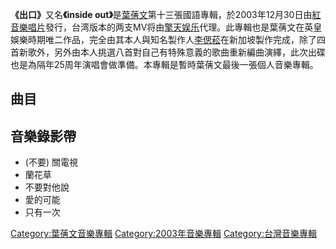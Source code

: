 {{Infobox Album 
| Name		= INSIDE OUT
| Type		= [[專輯|專輯]]
| Artist	= [[葉蒨文|葉蒨文]] 
| Cover		= 葉蒨文_insideout2003.jpg
| Released  	= 2003年12月
| Recorded      = 2003年
| Length        = 50:14
| Genre		= [[國語流行音樂|國語流行音樂]] 
| Label		= [[紅音樂唱片|紅音樂]]
| Producer	= [[李偲菘|李偲菘]]
| Last album	= [[你聽到|你聽到]]<br>(2002年12月)
| This album	= '''出口'''<br>(2003年12月)
| Next album	=
}}

'''《出口》'''又名'''《inside out》'''是[[葉蒨文|葉蒨文]]第十三張國語專輯，於2003年12月30日由[[紅音樂唱片|紅音樂唱片]]發行，台湾版本的两支MV将由[[擎天娱乐|擎天娱乐]]代理。此專輯也是葉蒨文在英皇娛樂時期唯二作品，完全由其本人與知名製作人[[李偲菘|李偲菘]]在新加坡製作完成，除了四首新歌外，另外由本人挑選八首對自己有特殊意義的歌曲重新編曲演繹，此次出碟也是為隔年25周年演唱會做準備。本專輯是暫時葉蒨文最後一張個人音樂專輯。

==曲目==
{{Tracklist
| total_length = 50:14

| all_producer = [[李偲菘|李偲菘]]

| extra_column =

| title1 = （不要）關電視
| music1 = [[李偲菘|李偲菘]]
| lyrics1 = [[武雄|武雄]]
| arranger1 = [[Kenn_C|Kenn C]]
| longnote1 = '''香港第一主打'''
| length1 = 4:34

| title2 = 只有一次
| music2 = [[楊君亮|楊君亮]]
| lyrics2 = [[林夕|林夕]]
| arranger2 = [[李偉菘|李偉菘]]
| longnote2 = '''台灣第二主打'''
| length2 = 2:32

| title3 = 相愛的第二天
| music3 = [[郭子|郭子]]
| lyrics3 = [[鄔裕康|鄔裕康]]
| arranger3 = [[Terence_Teo|Terence Teo]]
| longnote3 = 
| length3 = 4:20

| title4 = 愛的可能
| music4 = 李偲菘
| lyrics4 = [[劉虞瑞|劉虞瑞]]
| arranger4 = Terence Teo
| longnote4 = '''台灣第一主打'''
| length4 = 4:26

| title5 = 蘭花草
| music5 = [[陳賢德|陳賢德]]<br>[[張弼|張弼]]
| lyrics5 = [[胡適|胡適]]
| arranger5 = Kenn C 
| longnote5 = '''香港第二主打'''<br>原唱者為[[銀霞|銀霞]]，編曲融合台灣[[卑南族|卑南族]]常用的歡慶歌舞曲調〈那魯灣〉作為副歌插曲，由葉蒨文與兒童合唱團合唱。
| length5 = 3:54

| title6 = 童年
| music6 = [[羅大佑|羅大佑]]
| lyrics6 = 羅大佑
| arranger6 = Kenn C 
| longnote6 = 原唱者為[[張艾嘉|張艾嘉]]
| length6 = 3:47

| title7 = 不要對他說
| music7 = [[黃國倫|黃國倫]]
| lyrics7 = [[王中言|王中言]]
| arranger7 = [[Adam_Lee|Adam Lee]]
| longnote7 = '''香港第三主打'''<br>原唱者為[[張信哲|張信哲]]
| length7 = 4:56

| title8 = 愛上一個不回家的人
| music8 = [[陳志遠|陳志遠]]
| lyrics8 = [[丁曉雯|丁曉雯]]
| arranger8 = Kenn C
| longnote8 = 原唱者為[[林憶蓮|林憶蓮]]
| length8 = 4:16

| title9 = 未來的主人翁
| music9 = 羅大佑
| lyrics9 = 羅大佑
| arranger9 = Terence Teo
| longnote9 = 原唱者為[[羅大佑|羅大佑]]
| length9 = 4:55

| title10 = 用心良苦
| music10 = [[張宇|張宇]]
| lyrics10 = [[十一郎|十一郎]]
| arranger10 = Terence Teo
| longnote10 = 原唱者為[[張宇|張宇]]
| length10 = 4:24

| title11 = 我是不是你最疼愛的人
| music11 = [[小蟲|小蟲]]
| lyrics11 = 小蟲
| arranger11 = Terence Teo
| longnote11 = 原唱者為[[潘越雲|潘越雲]]
| length11 = 4:07

| title12 = 但是又何奈
| music12 = [[門田賴命|門田賴命]]
| lyrics12 = [[蔣榮伊|蔣榮伊]]
| arranger12 = Adam Lee
| longnote12 = 原唱者為[[崔苔菁|崔苔菁]]
| length12 = 3:59
}}

<!-- ==發行版本== -->

==音樂錄影帶==
*(不要) 關電視
*蘭花草
*不要對他說
*愛的可能
*只有一次

<!-- ==獎項== -->

<!-- ==參考資料== -->

<!-- ==外部連結== -->

{{葉蒨文}}

[[Category:葉蒨文音樂專輯|Category:葉蒨文音樂專輯]]
[[Category:2003年音樂專輯|Category:2003年音樂專輯]]
[[Category:台灣音樂專輯|Category:台灣音樂專輯]]